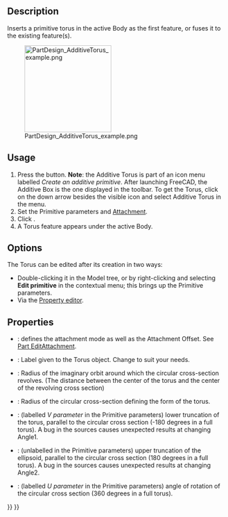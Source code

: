 <languages/>

{{Docnav
|[[PartDesign_AdditiveEllipsoid|Additive ellipsoid]]
|[[PartDesign_AdditivePrism|Additive prism]]
|[[PartDesign_Workbench|PartDesign]]
|IconL=PartDesign_AdditiveEllipsoid.svg
|IconR=PartDesign_AdditivePrism.svg
|IconC=Workbench_PartDesign.svg
}}

{{GuiCommand
|Name=PartDesign AdditiveTorus
|MenuLocation=Part Design → Create an additive primitive → Additive Torus
|Workbenches=[[PartDesign_Workbench|PartDesign]]
|Version=0.17
|SeeAlso=[[PartDesign_CompPrimitiveAdditive|PartDesign CompPrimitiveAdditive]], [[PartDesign_SubtractiveTorus|PartDesign SubtractiveTorus]]
}}

==Description==

Inserts a primitive torus in the active Body as the first feature, or fuses it to the existing feature(s).

[[File:PartDesign_AdditiveTorus_example.png|200px]]

==Usage==

# Press the {{Button|[[Image:PartDesign AdditiveTorus.svg|24px]] '''Additive Torus'''}} button. '''Note''': the Additive Torus is part of an icon menu labelled ''Create an additive primitive''. After launching FreeCAD, the Additive Box is the one displayed in the toolbar. To get the Torus, click on the down arrow besides the visible icon and select Additive Torus in the menu.
# Set the Primitive parameters and [[Part_EditAttachment|Attachment]].
# Click {{Button|OK}}.
# A Torus feature appears under the active Body.

==Options==

The Torus can be edited after its creation in two ways:
* Double-clicking it in the Model tree, or by right-clicking and selecting '''Edit primitive''' in the contextual menu; this brings up the Primitive parameters.
* Via the [[Property_editor|Property editor]].

==Properties==

* {{PropertyData|Attachment}}: defines the attachment mode as well as the Attachment Offset. See [[Part_EditAttachment|Part EditAttachment]].
* {{PropertyData|Label}}: Label given to the Torus object. Change to suit your needs.
* {{PropertyData|Radius1}}: Radius of the imaginary orbit around which the circular cross-section revolves. (The distance between the center of the torus and the center of the revolving cross section)
* {{PropertyData|Radius2}}: Radius of the circular cross-section defining the form of the torus.
* {{PropertyData|Angle1}}: (labelled ''V parameter'' in the Primitive parameters) lower truncation of the torus, parallel to the circular cross section (-180 degrees in a full torus). A bug in the sources causes unexpected results at changing Angle1.
* {{PropertyData|Angle2}}: (unlabelled in the Primitive parameters) upper truncation of the ellipsoid, parallel to the circular cross section (180 degrees in a full torus). A bug in the sources causes unexpected results at changing Angle2.
* {{PropertyData|Angle3}}: (labelled ''U parameter'' in the Primitive parameters) angle of rotation of the circular cross section (360 degrees in a full torus).


{{Docnav
|[[PartDesign_AdditiveEllipsoid|Additive ellipsoid]]
|[[PartDesign_AdditivePrism|Additive prism]]
|[[PartDesign_Workbench|PartDesign]]
|IconL=PartDesign_AdditiveEllipsoid.svg
|IconR=PartDesign_AdditivePrism.svg
|IconC=Workbench_PartDesign.svg
}}

{{PartDesign_Tools_navi{{#translation:}}}}
{{Userdocnavi{{#translation:}}}}